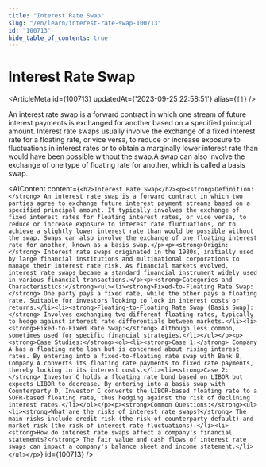 ```yaml
---
title: "Interest Rate Swap"
slug: "/en/learn/interest-rate-swap-100713"
id: "100713"
hide_table_of_contents: true
---
```



# Interest Rate Swap

<ArticleMeta id={100713} updatedAt={'2023-09-25 22:58:51'} alias={`[]`} />
<div className='border-solid border-b border-t-0 my-4 border-[var(--ifm-color-gray-300)]' />

An interest rate swap is a forward contract in which one stream of future interest payments is exchanged for another based on a specified principal amount. Interest rate swaps usually involve the exchange of a fixed interest rate for a floating rate, or vice versa, to reduce or increase exposure to fluctuations in interest rates or to obtain a marginally lower interest rate than would have been possible without the swap.A swap can also involve the exchange of one type of floating rate for another, which is called a basis swap.

<AIContent content={`<h2>Interest Rate Swap</h2><p><strong>Definition:</strong> An interest rate swap is a forward contract in which two parties agree to exchange future interest payment streams based on a specified principal amount. It typically involves the exchange of fixed interest rates for floating interest rates, or vice versa, to reduce or increase exposure to interest rate fluctuations, or to achieve a slightly lower interest rate than would be possible without the swap. Swaps can also involve the exchange of one floating interest rate for another, known as a basis swap.</p><p><strong>Origin:</strong> Interest rate swaps originated in the 1980s, initially used by large financial institutions and multinational corporations to manage their interest rate risk. As financial markets evolved, interest rate swaps became a standard financial instrument widely used in various financial transactions.</p><p><strong>Categories and Characteristics:</strong><ul><li><strong>Fixed-to-Floating Rate Swap:</strong> One party pays a fixed rate, while the other pays a floating rate. Suitable for investors looking to lock in interest costs or returns.</li><li><strong>Floating-to-Floating Rate Swap (Basis Swap):</strong> Involves exchanging two different floating rates, typically to hedge against interest rate differentials between markets.</li><li><strong>Fixed-to-Fixed Rate Swap:</strong> Although less common, sometimes used for specific financial strategies.</li></ul></p><p><strong>Case Studies:</strong><ol><li><strong>Case 1:</strong> Company A has a floating rate loan but is concerned about rising interest rates. By entering into a fixed-to-floating rate swap with Bank B, Company A converts its floating rate payments to fixed rate payments, thereby locking in its interest costs.</li><li><strong>Case 2:</strong> Investor C holds a floating rate bond based on LIBOR but expects LIBOR to decrease. By entering into a basis swap with Counterparty D, Investor C converts the LIBOR-based floating rate to a SOFR-based floating rate, thus hedging against the risk of declining interest rates.</li></ol></p><p><strong>Common Questions:</strong><ul><li><strong>What are the risks of interest rate swaps?</strong> The main risks include credit risk (the risk of counterparty default) and market risk (the risk of interest rate fluctuations).</li><li><strong>How do interest rate swaps affect a company's financial statements?</strong> The fair value and cash flows of interest rate swaps can impact a company's balance sheet and income statement.</li></ul></p>`} id={100713} />
